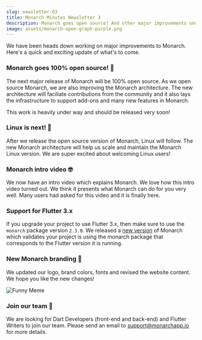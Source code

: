 ```yaml
---
slug: newsletter-03
title: Monarch Minutes Newsletter 3
description: Monarch goes open source! And other major improvements under way.
image: assets/monarch-open-graph-purple.png
---
```




We have been heads down working on major improvements to Monarch. Here's a 
quick and exciting update of what's to come.

### Monarch goes 100% open source! 🤯   
The next major release of Monarch will be 100% open source. 
As we open source Monarch, we are also improving the Monarch architecture.
The new architecture will faciliate contributions from the community and
it also 
lays the infrastructure to support add-ons and many new features in Monarch.

This work is heavily under way and should be released very soon!

### Linux is next! 🚀
After we release the open source version of Monarch, Linux will follow. 
The new Monarch architecture will help us scale and 
maintain the Monarch Linux version. We are super excited about welcoming 
Linux users!

### Monarch intro video 🤓
We now have an intro video which explains Monarch. We love how this intro 
video turned out. We think it presents what Monarch can do for you very well. 
Many users had asked for this video and it is finally here.

<ExplainerVideo/>

### Support for Flutter 3.x
If you upgrade your project to use Flutter 3.x, then make sure to use 
the `monarch` package version `2.3.0`. We released a 
[new version](https://monarchapp.io/blog/version-1.7.8) of Monarch which 
validates your project is using the monarch package that corresponds to 
the Flutter version it is running.

### New Monarch branding 💟
We updated our logo, brand colors, fonts and revised the website content.
We hope you like the new changes!

<img alt="Funny Meme" src={brand_showcase} />

### Join our team 👫
We are looking for Dart Developers (front-end and back-end) and Flutter 
Writers to join our team. Please send an email to support@monarchapp.io for more details.
